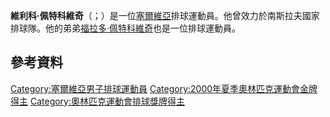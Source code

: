{{blpunsourced|time=2015-06-14T13:50:14+00:00}}
{{expand|time=2015-06-14T13:50:14+00:00}}
'''維利科·佩特科維奇'''（{{lang-sr|Вељко Петковић}}；{{bd|1977年|1月23日}}）是一位[[塞爾維亞|塞爾維亞]]排球運動員。他曾效力於南斯拉夫國家排球隊。他的弟弟[[福拉多·佩特科維奇|福拉多·佩特科維奇]]也是一位排球運動員。

==參考資料==
{{Reflist}}
{{DEFAULTSORT:Petković, Veljko}}
[[Category:塞爾維亞男子排球運動員|Category:塞爾維亞男子排球運動員]]
[[Category:2000年夏季奧林匹克運動會金牌得主|Category:2000年夏季奧林匹克運動會金牌得主]]
[[Category:奧林匹克運動會排球獎牌得主|Category:奧林匹克運動會排球獎牌得主]]